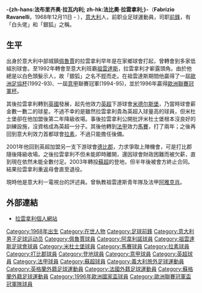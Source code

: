 {{noteTA|G1=football|G2=意甲|G3=EPL
|T=zh-hans:法布里齐奥·拉瓦内利; zh-hk:法比奧·拉雲拿利;
|1=zh-hans:拉瓦内利; zh-hk:拉雲拿利;
|2=zh-hans:法布里齐奥·拉瓦内利; zh-hk:法比奧·拉雲拿利;
|3=zh-hans:拉齐奥; zh-hk:拉素;
|4=zh-hans:邓迪; zh-hk:登地;
|5=zh-hans:米德尔斯堡; zh-hk:米杜士堡;
|6=zh-hans:尤文图斯; zh-hk:祖雲達斯;
|7=zh-hans:豪门; zh-hk:班霸;
|8=zh-hans:德比郡; zh-hant:打比郡;
|9=zh-hans:米德尔斯堡; zh-hant:米杜士堡;
}}
{{Football player infobox | 
  image = [[File:Fabrizio_Ravanelli_maggio_2012.jpg|180px]] |
  playername = -{zh-hans:法布里齐奥·拉瓦内利; zh-hk:拉雲拿利;}- |
  fullname = Fabrizio Ravanelli |
  nickname = 銀狐，白头佬
  height = 1.88米 |
  dateofbirth = 1968年12月11日 |
  cityofbirth = [[佩魯賈|佩魯賈]] |
  countryofbirth = {{ITA}} |
  currentclub  = 已退役 |
  position = [[前鋒_(足球)|前鋒]] |
  youthyears = |
  youthclubs = |
  years = 1986-89<br/>1989<br/>1989-90<br/>1990-91<br/>1991-92<br/>1992-96<br/>1996-98<br/>1998-00<br/>2000-01<br/>2001-03<br/>2003<br/>2004-05 |
  clubs = [[佩魯賈足球會|佩魯賈]]<br/>[[阿韋利諾足球俱樂部|阿維里奴]]<br/>{{tsl|en|Casertana Calcio||卡沙坦拿}}<br/>[[阿韋利諾足球俱樂部|阿維里奴]]<br/>{{tsl|en|A.C. Reggiana 1919||雷焦安納}}<br/>[[祖雲達斯|祖雲達斯]]<br/>[[米德尔斯堡足球俱乐部|-{zh-hans:米德尔斯堡; zh-hant:米杜士堡;}-]]<br/>[[馬賽足球俱樂部|馬賽]]<br/>[[拉素體育會|拉素]]<br/>[[德比郡足球俱乐部|德比郡]]<br/>[[邓迪足球俱乐部|登地]]<br/>[[佩魯賈足球會|佩魯賈]] |
  caps(goals) = 90 (41)<br/>7 (0)<br/>27 (12)<br/>0 (0)<br/>32 (8)<br/>111 (41)<br/>34 (17)<br/>45 (21)<br/>27 (4)<br/>50 (14)<br/>5 (0)<br/>39 (9) |
  nationalyears = 1993-1996 |
  nationalteam = {{fb|ITA}} |
  nationalcaps(goals) = 22 (8)|
| manageryears1  = 2011–2013 |managerclubs1 = [[祖雲達斯足球會|祖雲達斯]] (youth)
| manageryears2  = 2013       |managerclubs2 = [[阿些斯奧足球會|阿些斯奧]]
| manageryears3  = 2018       |managerclubs3 = [[基輔兵工廠足球俱樂部|基輔阿仙奴]]
}}
'''-{zh-hans:法布里齐奥·拉瓦内利; zh-hk:法比奧·拉雲拿利;}-'''（'''Fabrizio Ravanelli'''，1968年12月11日 - ），[[意大利|意大利]]人，前职业足球運動員，司职[[前鋒_(足球)|前鋒]]，有「白头佬」和「銀狐」之稱。

==生平==  
出身於意大利中部城鎮[[佩魯賈|佩魯賈]]的拉雲拿利早年是在家鄉球會打起，曾轉會到多家低組別球會。至1992年轉會至意大利班霸[[祖雲達斯|祖雲達斯]]，拉雲拿利才嶄露頭角。由於他總是以白色頭髮示人，故「銀狐」之名不脛而走。在祖雲達斯期間他贏得了一屆[[歐洲足協杯|歐洲足協杯]](1992-93)、一屆[[意甲|意甲]]聯賽冠軍(1994-95)，並於1996年贏得[[歐洲聯賽冠軍杯|歐洲聯賽冠軍杯]]。

其後拉雲拿利轉到[[英國|英國]]發展，起先他效力[[英超|英超]]下游球會[[米德尔斯堡足球俱乐部|米德尔斯堡]]，乃當時球會薪金數一數二的球星。不過不幸的是雖然拉雲拿利貴為英超入球量高的球員，但米杜士堡卻在他加盟後第二年降級收場。事後拉雲拿利公開批評米杜士堡根本沒良好的訓練設施，沒資格成為英超一分子。其後他轉到[[法甲|法甲]]效力[[马赛足球俱乐部|馬賽]]，打了兩年；之後再回到意大利效力首都球會[[拉素體育會|拉素]]，不過只能擔任後備。

2001年他回到英超加盟另一支下游球會[[德比郡足球俱乐部|德比郡]]，力求爭取上陣機會，可是打比郡隨後降級收場。之後拉雲拿利不但未能即時離開，還因球會財政困難而被欠薪，直到現在依然未能全數付足。2003年轉投[[蘇格蘭足球超級聯賽|蘇超]]的登地，但半年後被會方終止合同。結果拉雲拿利重返母會直至退役。

現時他是意大利一電視台的評述員。曾執教祖雲達斯青年隊及法甲[[阿雅克肖足球俱乐部|阿雅克肖]]。

==外部連結==
*[http://www.ravanelli.com/ 拉雲拿利個人網站] {{Wayback|url=http://www.ravanelli.com/ |date=20210918090050 }}

{{1996年歐洲足球錦標賽足球賽意大利參賽名單}}

{{DEFAULTSORT:Ravanelli, Fabrizio}}
[[Category:1968年出生|Category:1968年出生]]
[[Category:在世人物|Category:在世人物]]
[[Category:足球前鋒|Category:足球前鋒]]
[[Category:意大利男子足球运动员|Category:意大利男子足球运动员]]
[[Category:佩魯賈球員|Category:佩魯賈球員]]
[[Category:阿韋利諾球員|Category:阿韋利諾球員]]
[[Category:祖雲達斯足球會球員|Category:祖雲達斯足球會球員]]
[[Category:米杜士堡球員|Category:米杜士堡球員]]
[[Category:馬賽球員|Category:馬賽球員]]
[[Category:拉素球員|Category:拉素球員]]
[[Category:打比郡球員|Category:打比郡球員]]
[[Category:登地球員|Category:登地球員]]
[[Category:意甲球員|Category:意甲球員]]
[[Category:英超球員|Category:英超球員]]
[[Category:法甲球員|Category:法甲球員]]
[[Category:蘇超球員|Category:蘇超球員]]
[[Category:義大利旅外足球運動員|Category:義大利旅外足球運動員]]
[[Category:英格蘭外籍足球運動員|Category:英格蘭外籍足球運動員]]
[[Category:法國外籍足球運動員|Category:法國外籍足球運動員]]
[[Category:蘇格蘭外籍足球運動員|Category:蘇格蘭外籍足球運動員]]
[[Category:1996年歐洲國家盃球員|Category:1996年歐洲國家盃球員]]
[[Category:歐洲聯賽冠軍盃冠軍隊球員|Category:歐洲聯賽冠軍盃冠軍隊球員]]